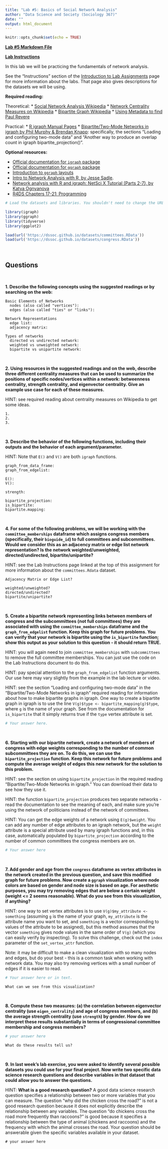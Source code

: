 ```yaml
---
title: "Lab #5: Basics of Social Network Analysis"
author: "Data Science and Society (Sociology 367)"
date: ""
output: html_document
---
```


```r
knitr::opts_chunk$set(echo = TRUE)
```

**[Lab #5 Markdown File](/assignments/Lab_5.Rmd)**

**[Lab Instructions](https://dssoc.github.io/assignments/lab_instructions.html)**

In this lab we will be practicing the fundamentals of network analysis. 

See the "Instructions" section of the [Introduction to Lab Assignments](https://dssoc.github.io/assignments/lab_instructions.html) page for more information about the labs. That page also gives descriptions for the datasets we will be using.

**Required reading:** 

Theoretical:
* [Social Network Analysis Wikipedia](https://en.wikipedia.org/wiki/Social_network_analysis)
* [Network Centrality Measures on Wikipedia](https://en.wikipedia.org/wiki/Centrality)
* [Bipartite Graph Wikipedia](https://en.wikipedia.org/wiki/Bipartite_graph)
* [Using Metadata to find Paul Revere](https://kieranhealy.org/blog/archives/2013/06/09/using-metadata-to-find-paul-revere/)

Practical:
* [R igraph Manual Pages](https://igraph.org/r/doc/aaa-igraph-package.html)
* [Bipartite/Two-Mode Networks in igraph by Phil Murphy & Brendan Knapp](https://rpubs.com/pjmurphy/317838): specifically, the sections "Loading and configuring two-mode data" and "Another way to produce an overlap count in igraph bipartite_projection()".


**Optional resources:**

* [Official documentation for `igraph` package](https://igraph.org/r/doc/)
* [Official documentation for `ggraph` package](https://cran.r-project.org/web/packages/ggraph/ggraph.pdf)
* [Introduction to `ggraph` layouts](https://www.data-imaginist.com/2017/ggraph-introduction-layouts/)
* [Intro to Network Analysis with R, by Jesse Sadle](https://www.jessesadler.com/post/network-analysis-with-r/). 
* [Network analysis with R and igraph: NetSci X Tutorial (Parts 2-7), by Katya Ognyanova](https://kateto.net/networks-r-igraph)
* [R4DS Chapters 17-21: Programming](https://r4ds.had.co.nz/program-intro.html)




```r
# Load the datasets and libraries. You shouldn't need to change the URL in the `load` function.

library(igraph)
library(ggraph)
library(tidyverse)
library(ggplot2)

load(url('https://dssoc.github.io/datasets/committees.RData'))
load(url('https://dssoc.github.io/datasets/congress.RData'))
```
<br/>

## Questions
<br>

**1. Describe the following concepts using the suggested readings or by searching on the web:**

```
Basic Elements of Networks
  nodes (also called "vertices"): 
  edges (also called "ties" or "links"): 

Network Representations
  edge list: 
  adjacency matrix: 

Types of networks
  directed vs undirected network: 
  weighted vs unweighted network: 
  bipartite vs unipartite network: 
```
<br/>


**2. Using resources in the suggested readings and on the web, describe three different centrality measures that can be used to summarize the positions of specific nodes/vertices within a network: betweenness centrality, strength centrality, and eigenvector centrality. Give an example use case for each of these measures.**

HINT: see required reading about centrality measures on Wikipedia to get some ideas.
```
1. 
2. 
3. 
```
<br/>


**3. Describe the behavior of the following functions, including their outputs and the behavior of each argument/parameter.**

HINT: Note that `E()` and `V()` are both `igraph` functions.
```
graph_from_data_frame: 
graph_from_edgelist: 

E(): 
V(): 

strength: 

bipartite_projection: 
is_bipartite: 
bipartite.mapping: 
```
<br/>


**4. For some of the following problems, we will be working with the `committee_memberships` dataframe which assigns congress members (specifically, their `bioguide_id`) to full committees and subcommittees. Would we consider this as an adjacency matrix or edge list network representation? Is the network weighted/unweighted, directed/undirected, bipartite/unipartite?**

HINT: see the Lab Instructions page linked at the top of this assignment for more information about the `committees.Rdata` dataset.
```
Adjacency Matrix or Edge List?

weighted/unweighted?
directed/undirected?
bipartite/unipartite?
```
<br/>


**5. Create a bipartite network representing links between members of congress and the subcommittees (not full committees) they are associated with using the `committee_memberships` dataframe and the `graph_from_edgelist` function. Keep this graph for future problems. You can verify that your network is bipartite using the `is_bipartite` function; show this output as your solution to this question - it should return TRUE.**

HINT: you will again need to join `committee_memberships` with `subcommittees` to remove the full committee memberships. You can just use the code on the Lab Instructions document to do this.

HINT: pay special attention to the `graph_from_edgelist` function arguments. Our use here may vary slightly from the example in the lab lecture or video.

HINT: see the section "Loading and configuring two-mode data" in the "Bipartite/Two-Mode Networks in igraph" required reading for information about how to make bipartite graphs in igraph. One way to create a bipartite graph in igraph is to use the line `V(g)$type <- bipartite_mapping(g)$type`, where `g` is the name of your graph. See from the documentation for `is_bipartite` that it simply returns true if the `type` vertex attribute is set.
```r
# Your answer here.
```
<br/>


**6. Starting with our bipartite network, create a network of members of congress with edge weights corresponding to the number of common subcommittees they are on. To do this, we can use the `bipartite_projection` function. Keep this network for future problems and compute the average weight of edges this new network for the solution to this problem.**

HINT: see the section on using `bipartite_projection` in the required reading "Bipartite/Two-Mode Networks in igraph." You can download their data to see how they use it.

HINT: the function `bipartite_projection` produces two separate networks - read the documentation to see the meaning of each, and make sure you're using the network of politicians instead of the network of committees.

HINT: You can get the edge weights of a network using `E(g)$weight`. You can add any number of edge attributes to an igraph network, but the `weight` attribute is a special attribute used by many igraph functions and, in this case, automatically populated by `bipartite_projection` according to the number of common committees the congress members are on.

```r
# Your answer here
```
<br/>


**7. Add gender and age from the `congress` dataframe as vertex attributes in the network created in the previous question, and save this modified graph for future problems. Now create a `ggraph` visualization where node colors are based on gender and node size is based on age. For aesthetic purposes, you may try removing edges that are below a certain weight (weight <= 2 seems reasonable). What do you see from this visualization, if anything?**

HINT: one way to set vertex attributes is to use `V(g)$my_attribute <- something` (assuming `g` is the name of your graph, `my_attribute` is the attribute name you want to set, and `something` is a vector corresponding to values of the attribute to be assigned), but this method assumes that the vector `something` gives node values in the same order of `V(g)` (which you can easily verify by inspecting). To solve this challenge, check out the `index` parameter of the `set_vertex_attr` function.

Note: it may be difficult to make a clean visualization with so many nodes and edges, but do your best - this is a common task when working with network data. You may also try removing vertices with a small number of edges if it is easier to read.
```r
# Your answer here or in text.
```
```
What can we see from this visualization?
```
<br/>


**8. Compute these two measures: (a) the correlation between eigenvector centrality (use `eigen_centrality`) and age of congress members, and (b) the average strength centrality (use `strength`) by gender. How do we interpret these results substantially in terms of congressional committee membership and congress members?**
```r
# your answer here
```
```
What do these results tell us?
```
<br/>


**9. In last week's lab exercise, you were asked to identify several possible datasets you could use for your final project. Now write two specific data science research questions and describe variables in that dataset that could allow you to answer the questions.**

HINT: **What is a good research question?** A good data science research question specifies a relationship between two or more variables that you can measure. The question "why did the chicken cross the road?" is not a good research question because it does not explicitly describe the relationship between any variables. The question "do chickens cross the road more frequently than raccoons?" is good because it specifies a relationship between the type of animal (chickens and raccoons) and the frequency with which the animal crosses the road. Your question should be answerable given the specific variables available in your dataset.
```
# your answer here
```

